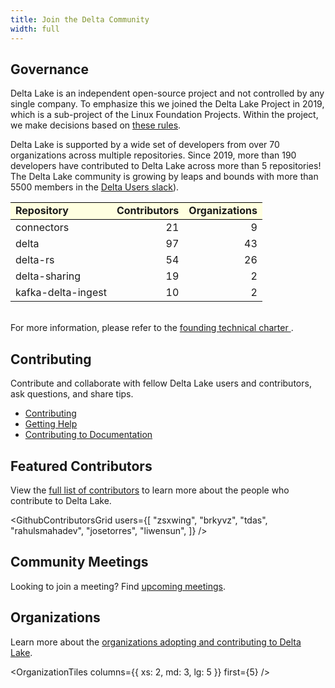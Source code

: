 ```yaml
---
title: Join the Delta Community
width: full
---
```


## Governance

Delta Lake is an independent open-source project and not controlled by any single company. To emphasize this we joined the Delta Lake Project in 2019, which is a sub-project of the Linux Foundation Projects. Within the project, we make decisions based on [these rules](https://delta.io/pdfs/delta-charter.pdf).

Delta Lake is supported by a wide set of developers from over 70 organizations across multiple repositories. Since 2019, more than 190 developers have contributed to Delta Lake across more than 5 repositories! The Delta Lake community is growing by leaps and bounds with more than 5500 members in the [Delta Users slack](https://go.delta.io/delta-users)).

<table cellpadding="5" width="500">
  <tr>
    <td
      align="left"
      bgcolor="#ffffe0"
      style="border-bottom:solid 1px black; border-top:solid 1px black"
    >
      <b>Repository</b>
    </td>
    <td
      align="right"
      bgcolor="#ffffe0"
      style="border-bottom:solid 1px black; border-top:solid 1px black"
    >
      <b>Contributors</b>
    </td>
    <td
      align="right"
      bgcolor="#ffffe0"
      style="border-bottom:solid 1px black; border-top:solid 1px black"
    >
      <b>Organizations</b>
    </td>
  </tr>
  <tr>
    <td align="left">connectors</td>
    <td align="right">21</td>
    <td align="right">9</td>
  </tr>
  <tr>
    <td align="left">delta</td>
    <td align="right">97</td>
    <td align="right">43</td>
  </tr>
  <tr>
    <td align="left">delta-rs</td>
    <td align="right">54</td>
    <td align="right">26</td>
  </tr>
  <tr>
    <td align="left">delta-sharing</td>
    <td align="right">19</td>
    <td align="right">2</td>
  </tr>
  <tr>
    <td align="left">kafka-delta-ingest</td>
    <td align="right">10</td>
    <td align="right">2</td>
  </tr>
</table>

<br />
For more information, please refer to the <a
  href="https://delta.io/pdfs/delta-charter.pdf"
  target="_blank"
>
  founding technical charter
</a>
.

## Contributing

Contribute and collaborate with fellow Delta Lake users and contributors, ask questions, and share tips.

- [Contributing](/community/contributing)
- [Getting Help](/community/getting-help)
- [Contributing to Documentation](/community/contributing-to-docs)

<SocialTiles />

## Featured Contributors

View the [full list of contributors](/community/contributors) to learn more about the people who contribute to Delta Lake.

<GithubContributorsGrid
  users={[
    "zsxwing",
    "brkyvz",
    "tdas",
    "rahulsmahadev",
    "josetorres",
    "liwensun",
  ]}
/>

## Community Meetings

Looking to join a meeting? Find [upcoming meetings](/community/meetings).

<JsonCardDataList data="meetings" first={3} />

## Organizations

Learn more about the [organizations adopting and contributing to Delta Lake](/community/adoption).

<OrganizationTiles columns={{ xs: 2, md: 3, lg: 5 }} first={5} />
